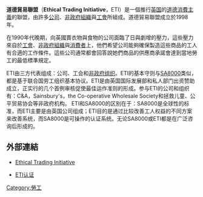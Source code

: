 '''道德貿易聯盟'''（'''Ethical Trading Initiative'''，ETI）是一個推行[[英国|英国]]的[[良知消費|道德消費主義]]的聯盟，由許多[[公司|公司]]、[[非政府組織|非政府組織]]與[[工會|工會]]所組成。道德貿易聯盟成立於1998年。

在1990年代晚期，向英國賣衣物與食物的公司面臨了日與劇增的壓力，這些壓力來自於[[工會|工會]]、[[非政府組織|非政府組織]]與[[消費者|消費者]]上，他們希望公司能夠確保製造這些商品的工人有合適的工作條件。這些公司通常都會回答說她們商品的供應商承諾會達到當地勞工的最低標準規定。

ETI由三方代表组成：公司、工会和[[非政府组织|非政府组织]]。ETI的基本守则与[[SA8000|SA8000]]类似，都是基于联合国劳工组织基本协议。ETI是由英国国际发展部和私人部门出资赞助成立，正实行的几个首例审核促使最佳运作准则的形成。参与ETI的公司和组织有：C&A，Sainsbury's，the Co-operative Wholesale Society和拯救儿童、公平贸易协会等非政府机构。 ETI和SA8000的区别在于：SA8000是全球性的标准，而ETI主要是由英国公司组成；ETI目的是通过比较改善工人权益的不同方案来改善系统，而SA8000是可操作的认证系统。无论SA8000或ETI都是在广泛咨询后形成的。

==外部連結==
*{{en icon}}[http://www.ethicaltrade.org/ Ethical Trading Initiative]
*[http://www.ccsrcenter.com/eti.htm ETI认证]

[[Category:勞工|Category:勞工]]